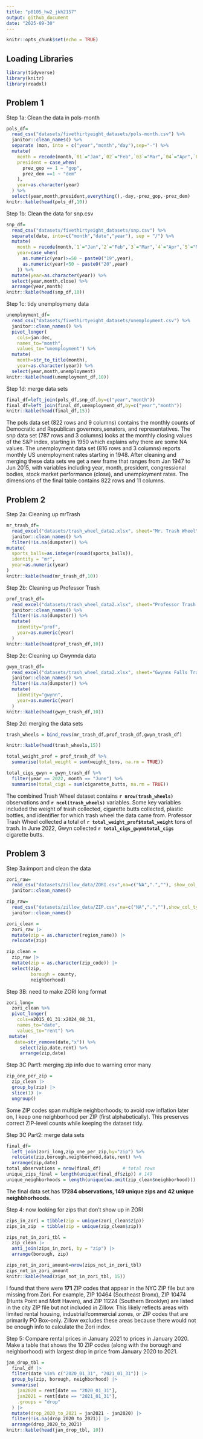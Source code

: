 ```yaml
---
title: "p8105_hw2_jkh2157"
output: github_document
date: "2025-09-30"
---
```


```r
knitr::opts_chunk$set(echo = TRUE)
```

## Loading Libraries 

```r
library(tidyverse)
library(knitr)
library(readxl)
```

## Problem 1

Step 1a: Clean the data in pols-month

```r
pols_df=
  read_csv("datasets/fivethirtyeight_datasets/pols-month.csv") %>% 
  janitor::clean_names() %>% 
  separate (mon, into = c("year","month","day"),sep="-") %>% 
  mutate(
    month = recode(month,`01`="Jan",`02`="Feb",`03`="Mar",`04`="Apr",`05`="May",`06`="Jun",`07`="Jul",`08`="Aug",`09`="Sep",`10`="Oct",`11`="Nov",`12`="Dec"),
    president = case_when(
      prez_gop == 1 ~ "gop",
      prez_dem ==1 ~ "dem"
    ),
    year=as.character(year)
  ) %>% 
  select(year,month,president,everything(),-day,-prez_gop,-prez_dem)
knitr::kable(head(pols_df,10))
```

Step 1b: Clean the data for snp.csv 

```r
snp_df=
  read_csv("datasets/fivethirtyeight_datasets/snp.csv") %>% 
  separate(date, into=c("month","date","year"), sep = "/") %>% 
  mutate(
    month = recode(month,`1`="Jan",`2`="Feb",`3`="Mar",`4`="Apr",`5`="May",`6`="Jun",`7`="Jul",`8`="Aug",`9`="Sep",`10`="Oct",`11`="Nov",`12`="Dec"),
    year=case_when(
      as.numeric(year)>=50 ~ paste0("19",year),
      as.numeric(year)<50 ~ paste0("20",year)
    )) %>% 
  mutate(year=as.character(year)) %>% 
  select(year,month,close) %>% 
  arrange(year,month)
knitr::kable(head(snp_df,10))
```

Step 1c: tidy unemploymeny data 

```r
unemployment_df=
  read_csv("datasets/fivethirtyeight_datasets/unemployment.csv") %>% 
  janitor::clean_names() %>% 
  pivot_longer(
    cols=jan:dec,
    names_to="month",
    values_to="unemployment") %>% 
  mutate(
    month=str_to_title(month),
    year=as.character(year)) %>% 
  select(year,month,unemployment)
knitr::kable(head(unemployment_df,10))
```

Step 1d: merge data sets 

```r
final_df=left_join(pols_df,snp_df,by=c("year","month"))
final_df=left_join(final_df,unemployment_df,by=c("year","month"))
knitr::kable(head(final_df,15))
```

The pols data set (822 rows and 9 columns) contains the monthly counts of Democratic and Republican governors,senators, and representatives. The snp data set (787 rows and 3 columns) looks at the monthly closing values of the S&P index, starting in 1950 which explains why there are some NA values. The unemployment data set (816 rows and 3 columns) reports monthly US unemployment rates starting in 1948. After cleaning and merging these data sets we get a new frame that ranges from Jan 1947 to Jun 2015, with variables including year, month, president, congressional bodies, stock market performance (close), and unemployment rates. The dimensions of the final table contains 822 rows and 11 columns.

## Problem 2 

Step 2a: Cleaning up mrTrash

```r
mr_trash_df=
  read_excel("datasets/trash_wheel_data2.xlsx", sheet="Mr. Trash Wheel", range = "A2:N655") %>% 
  janitor::clean_names() %>% 
  filter(!is.na(dumpster)) %>% 
mutate(
  sports_balls=as.integer(round(sports_balls)),
  identity = "mr",
  year=as.numeric(year)
)
knitr::kable(head(mr_trash_df,10))
```

Step 2b: Cleaning up Professor Trash 

```r
prof_trash_df=
  read_excel("datasets/trash_wheel_data2.xlsx", sheet="Professor Trash Wheel", range="A2:M123") %>% 
  janitor::clean_names() %>% 
  filter(!is.na(dumpster)) %>% 
  mutate(
    identity="prof",
    year=as.numeric(year)
  )
knitr::kable(head(prof_trash_df,10))
```

Step 2c: Cleaning up Gwynnda data 

```r
gwyn_trash_df=
  read_excel("datasets/trash_wheel_data2.xlsx", sheet="Gwynns Falls Trash Wheel", range = "A2:L266") %>% 
  janitor::clean_names() %>% 
  filter(!is.na(dumpster)) %>% 
  mutate(
    identity="gwynn",
    year=as.numeric(year)
  )
knitr::kable(head(gwyn_trash_df,10))
```

Step 2d: merging the data sets 

```r
trash_wheels = bind_rows(mr_trash_df,prof_trash_df,gwyn_trash_df)

knitr::kable(head(trash_wheels,15))

total_weight_prof = prof_trash_df %>%
  summarise(total_weight = sum(weight_tons, na.rm = TRUE))

total_cigs_gwyn = gwyn_trash_df %>%
  filter(year == 2022, month == "June") %>%
  summarise(total_cigs = sum(cigarette_butts, na.rm = TRUE))
```

The combined Trash Wheel dataset contains **`r nrow(trash_wheels)`** observations and **`r ncol(trash_wheels)`** variables. Some key variables included the weight of trash collected, cigarette butts collected, plastic bottles, and identifier for which trash wheel the data came from. Professor Trash Wheel collected a total of **`r total_weight_prof$total_weight`** tons of trash. In June 2022, Gwyn collected **`r total_cigs_gwyn$total_cigs`** cigarette butts.

## Problem 3 

Step 3a:import and clean the data 

```r
zori_raw=
  read_csv("datasets/zillow_data/ZORI.csv",na=c("NA",".",""), show_col_types=FALSE) %>% 
  janitor::clean_names()

zip_raw=
  read_csv("datasets/zillow_data/ZIP.csv",na=c("NA",".",""),show_col_types = FALSE) %>% 
  janitor::clean_names()

zori_clean =
  zori_raw |>
  mutate(zip = as.character(region_name)) |>
  relocate(zip)

zip_clean =
  zip_raw |>
  mutate(zip = as.character(zip_code)) |>
  select(zip,
         borough = county,
         neighborhood)
```

Step 3B: need to make ZORI long format 

```r
zori_long=
  zori_clean %>% 
  pivot_longer(
    cols=x2015_01_31:x2024_08_31,
    names_to="date",
    values_to="rent") %>% 
 mutate(
   date=str_remove(date,"x")) %>% 
     select(zip,date,rent) %>% 
     arrange(zip,date)
```

Step 3C Part1: merging zip info due to warning error many
```r
zip_one_per_zip =
  zip_clean |>
  group_by(zip) |>
  slice(1) |>     
  ungroup()
```
Some ZIP codes span multiple neighborhoods; to avoid row inflation later on, I keep one neighborhood per ZIP (first alphabetically). This preserves correct ZIP-level counts while keeping the dataset tidy.

Step 3C Part2: merge data sets 
```r
final_df=
  left_join(zori_long,zip_one_per_zip,by="zip") %>% 
  relocate(zip,borough,neighborhood,date,rent) %>% 
  arrange(zip,date)
total_observations = nrow(final_df)        # total rows
unique_zips_final = length(unique(final_df$zip)) # 149
unique_neighborhoods = length(unique(na.omit(zip_clean$neighborhood)))
```

The final data set has **17284 observations, 149 unique zips and 42 unique neighbhorhoods.** 

Step 4: now looking for zips that don't show up in ZORI 

```r
zips_in_zori = tibble(zip = unique(zori_clean$zip))
zips_in_zip  = tibble(zip = unique(zip_clean$zip))

zips_not_in_zori_tbl =
  zip_clean |>
  anti_join(zips_in_zori, by = "zip") |>
  arrange(borough, zip)

zips_not_in_zori_amount=nrow(zips_not_in_zori_tbl)
zips_not_in_zori_amount
knitr::kable(head(zips_not_in_zori_tbl, 15))
```

I found that there were **171** ZIP codes that appear in the NYC ZIP file but are missing from Zori. For example, ZIP 10464 (Southeast Bronx), ZIP 10474 (Hunts Point and Mott Haven), and ZIP 11224 (Southern Brooklyn) are listed in the city ZIP file but not included in Zillow. This likely reflects areas with limited rental housing, industrial/commercial zones, or ZIP codes that are primarily PO Box–only. Zillow excludes these areas because there would not be enough info to calculate the Zori index. 

Step 5:  Compare rental prices in January 2021 to prices in January 2020. Make a table that shows the 10 ZIP codes (along with the borough and neighborhood) with largest drop in price from January 2020 to 2021. 

```r
jan_drop_tbl =
  final_df |>
  filter(date %in% c("2020_01_31", "2021_01_31")) |>
  group_by(zip, borough, neighborhood) |>
  summarise(
    jan2020 = rent[date == "2020_01_31"],
    jan2021 = rent[date == "2021_01_31"],
    .groups = "drop"
  ) |>
  mutate(drop_2020_to_2021 = jan2021 - jan2020) |>
  filter(!is.na(drop_2020_to_2021)) |>
  arrange(drop_2020_to_2021)
knitr::kable(head(jan_drop_tbl, 10))
```





